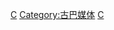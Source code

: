 {{Catnav|頁面分類|各種主題的頁面分類|按國家分類|各國媒體|古巴媒体}}

[[Category:各国报纸|C]]
[[Category:古巴媒体|Category:古巴媒体]]
[[Category:北美洲報紙|C]]